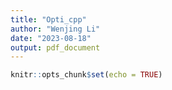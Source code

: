 ```yaml
---
title: "Opti_cpp"
author: "Wenjing Li"
date: "2023-08-18"
output: pdf_document
---
```


```r
knitr::opts_chunk$set(echo = TRUE)
```
